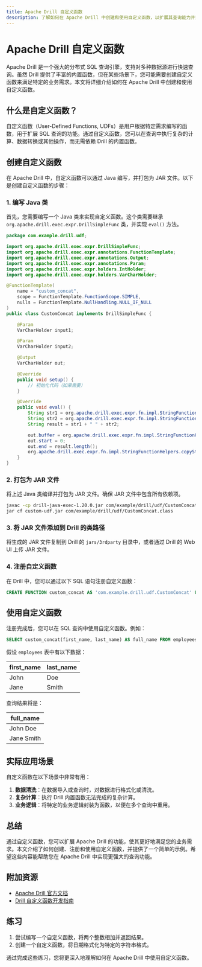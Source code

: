 ```yaml
---
title: Apache Drill 自定义函数
description: 了解如何在 Apache Drill 中创建和使用自定义函数，以扩展其查询能力并满足特定需求。
---
```


# Apache Drill 自定义函数

Apache Drill 是一个强大的分布式 SQL 查询引擎，支持对多种数据源进行快速查询。虽然 Drill 提供了丰富的内置函数，但在某些场景下，您可能需要创建自定义函数来满足特定的业务需求。本文将详细介绍如何在 Apache Drill 中创建和使用自定义函数。

## 什么是自定义函数？

自定义函数（User-Defined Functions, UDFs）是用户根据特定需求编写的函数，用于扩展 SQL 查询的功能。通过自定义函数，您可以在查询中执行复杂的计算、数据转换或其他操作，而无需依赖 Drill 的内置函数。

## 创建自定义函数

在 Apache Drill 中，自定义函数可以通过 Java 编写，并打包为 JAR 文件。以下是创建自定义函数的步骤：

### 1. 编写 Java 类

首先，您需要编写一个 Java 类来实现自定义函数。这个类需要继承 `org.apache.drill.exec.expr.DrillSimpleFunc` 类，并实现 `eval()` 方法。

```java
package com.example.drill.udf;

import org.apache.drill.exec.expr.DrillSimpleFunc;
import org.apache.drill.exec.expr.annotations.FunctionTemplate;
import org.apache.drill.exec.expr.annotations.Output;
import org.apache.drill.exec.expr.annotations.Param;
import org.apache.drill.exec.expr.holders.IntHolder;
import org.apache.drill.exec.expr.holders.VarCharHolder;

@FunctionTemplate(
    name = "custom_concat",
    scope = FunctionTemplate.FunctionScope.SIMPLE,
    nulls = FunctionTemplate.NullHandling.NULL_IF_NULL
)
public class CustomConcat implements DrillSimpleFunc {

    @Param
    VarCharHolder input1;

    @Param
    VarCharHolder input2;

    @Output
    VarCharHolder out;

    @Override
    public void setup() {
        // 初始化代码（如果需要）
    }

    @Override
    public void eval() {
        String str1 = org.apache.drill.exec.expr.fn.impl.StringFunctionHelpers.toStringFromUTF8(input1.start, input1.end, input1.buffer);
        String str2 = org.apache.drill.exec.expr.fn.impl.StringFunctionHelpers.toStringFromUTF8(input2.start, input2.end, input2.buffer);
        String result = str1 + " " + str2;

        out.buffer = org.apache.drill.exec.expr.fn.impl.StringFunctionHelpers.getNewVarCharBuffer();
        out.start = 0;
        out.end = result.length();
        org.apache.drill.exec.expr.fn.impl.StringFunctionHelpers.copyStringToBuffer(result, out.buffer, 0);
    }
}
```

### 2. 打包为 JAR 文件

将上述 Java 类编译并打包为 JAR 文件。确保 JAR 文件中包含所有依赖项。

```bash
javac -cp drill-java-exec-1.20.0.jar com/example/drill/udf/CustomConcat.java
jar cf custom-udf.jar com/example/drill/udf/CustomConcat.class
```

### 3. 将 JAR 文件添加到 Drill 的类路径

将生成的 JAR 文件复制到 Drill 的 `jars/3rdparty` 目录中，或者通过 Drill 的 Web UI 上传 JAR 文件。

### 4. 注册自定义函数

在 Drill 中，您可以通过以下 SQL 语句注册自定义函数：

```sql
CREATE FUNCTION custom_concat AS 'com.example.drill.udf.CustomConcat' USING JAR 'custom-udf.jar';
```

## 使用自定义函数

注册完成后，您可以在 SQL 查询中使用自定义函数。例如：

```sql
SELECT custom_concat(first_name, last_name) AS full_name FROM employees;
```

假设 `employees` 表中有以下数据：

| first_name | last_name |
|------------|-----------|
| John       | Doe       |
| Jane       | Smith     |

查询结果将是：

| full_name  |
|------------|
| John Doe   |
| Jane Smith |

## 实际应用场景

自定义函数在以下场景中非常有用：

1. **数据清洗**：在数据导入或查询时，对数据进行格式化或清洗。
2. **复杂计算**：执行 Drill 内置函数无法完成的复杂计算。
3. **业务逻辑**：将特定的业务逻辑封装为函数，以便在多个查询中重用。

## 总结

通过自定义函数，您可以扩展 Apache Drill 的功能，使其更好地满足您的业务需求。本文介绍了如何创建、注册和使用自定义函数，并提供了一个简单的示例。希望这些内容能帮助您在 Apache Drill 中实现更强大的查询功能。

## 附加资源

- [Apache Drill 官方文档](https://drill.apache.org/docs/)
- [Drill 自定义函数开发指南](https://drill.apache.org/docs/develop-custom-functions-introduction/)

## 练习

1. 尝试编写一个自定义函数，将两个整数相加并返回结果。
2. 创建一个自定义函数，将日期格式化为特定的字符串格式。

通过完成这些练习，您将更深入地理解如何在 Apache Drill 中使用自定义函数。